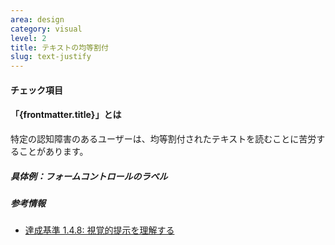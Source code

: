 ```yaml
---
area: design
category: visual
level: 2
title: テキストの均等割付
slug: text-justify
---
```



#### チェック項目

<Checkpoint title="複数行にわたるテキストを均等割り付けにせず、左寄せもしくは右寄せにする"/>

#### 「{frontmatter.title}」とは

特定の認知障害のあるユーザーは、均等割付されたテキストを読むことに苦労することがあります。

##### 具体例：フォームコントロールのラベル

<Cases>
  <Case type="bad" title="均等割付する"/>
  <Case type="good" title="均等割付しない"/>
</Cases>

##### 参考情報

- [達成基準 1.4.8: 視覚的提示を理解する](https://waic.jp/translations/WCAG21/Understanding/visual-presentation.html)
